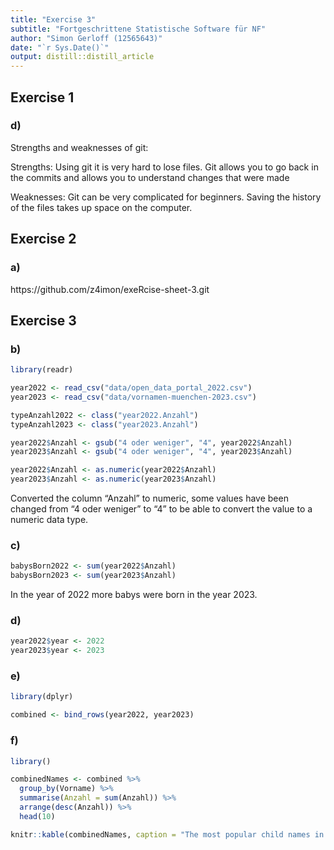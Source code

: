 ```yaml
---
title: "Exercise 3"
subtitle: "Fortgeschrittene Statistische Software für NF"
author: "Simon Gerloff (12565643)"
date: "`r Sys.Date()`"
output: distill::distill_article
---
```


## Exercise 1
### d)

Strengths and weaknesses of git:

Strengths: 
Using git it is very hard to lose files. Git allows you to go back in the commits and allows you to understand changes that were made

Weaknesses: 
Git can be very complicated for beginners. Saving the history of the files takes up space on the computer.

## Exercise 2
### a)

https://github.com/z4imon/exeRcise-sheet-3.git

## Exercise 3
### b)

```r

library(readr)

year2022 <- read_csv("data/open_data_portal_2022.csv")
year2023 <- read_csv("data/vornamen-muenchen-2023.csv")

typeAnzahl2022 <- class("year2022.Anzahl")
typeAnzahl2023 <- class("year2023.Anzahl")

year2022$Anzahl <- gsub("4 oder weniger", "4", year2022$Anzahl)
year2023$Anzahl <- gsub("4 oder weniger", "4", year2023$Anzahl)

year2022$Anzahl <- as.numeric(year2022$Anzahl)
year2023$Anzahl <- as.numeric(year2023$Anzahl)

```
Converted the column "Anzahl" to numeric, some values have been changed from "4 oder weniger" to "4" to be able to convert the value to a numeric data type.

### c)
```r

babysBorn2022 <- sum(year2022$Anzahl)
babysBorn2023 <- sum(year2023$Anzahl)

```

In the year of 2022 more babys were born in the year 2023.

### d)
```r

year2022$year <- 2022
year2023$year <- 2023

```

### e)
```r

library(dplyr)

combined <- bind_rows(year2022, year2023)

```


### f)
```r

library()

combinedNames <- combined %>% 
  group_by(Vorname) %>% 
  summarise(Anzahl = sum(Anzahl)) %>% 
  arrange(desc(Anzahl)) %>% 
  head(10)

knitr::kable(combinedNames, caption = "The most popular child names in 2022 and 2023")

```